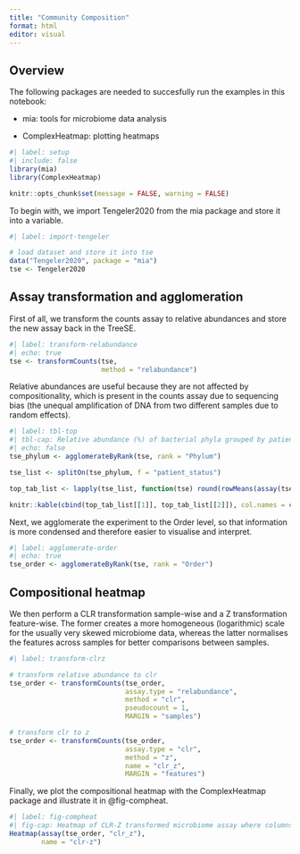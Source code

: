 ```yaml
---
title: "Community Composition"
format: html
editor: visual
---
```


## Overview

The following packages are needed to succesfully run the examples in this notebook:

-   mia: tools for microbiome data analysis

-   ComplexHeatmap: plotting heatmaps

```r
#| label: setup
#| include: false
library(mia)
library(ComplexHeatmap)

knitr::opts_chunk$set(message = FALSE, warning = FALSE)
```

To begin with, we import Tengeler2020 from the mia package and store it into a variable.

```r
#| label: import-tengeler

# load dataset and store it into tse
data("Tengeler2020", package = "mia")
tse <- Tengeler2020
```

## Assay transformation and agglomeration

First of all, we transform the counts assay to relative abundances and store the new assay back in the TreeSE.

```r
#| label: transform-relabundance
#| echo: true
tse <- transformCounts(tse,
                       method = "relabundance")
```

Relative abundances are useful because they are not affected by compositionality, which is present in the counts assay due to sequencing bias (the unequal amplification of DNA from two different samples due to random effects).

```r
#| label: tbl-top
#| tbl-cap: Relative abundance (%) of bacterial phyla grouped by patient status.
#| echo: false
tse_phylum <- agglomerateByRank(tse, rank = "Phylum")

tse_list <- splitOn(tse_phylum, f = "patient_status")

top_tab_list <- lapply(tse_list, function(tse) round(rowMeans(assay(tse, "relabundance")[getTopTaxa(tse, top = 4L), ]) * 100, 1))

knitr::kable(cbind(top_tab_list[[1]], top_tab_list[[2]]), col.names = c("ADHD", "Control"))
```

Next, we agglomerate the experiment to the Order level, so that information is more condensed and therefore easier to visualise and interpret.

```r
#| label: agglomerate-order
#| echo: true
tse_order <- agglomerateByRank(tse, rank = "Order")
```

## Compositional heatmap

We then perform a CLR transformation sample-wise and a Z transformation feature-wise. The former creates a more homogeneous (logarithmic) scale for the usually very skewed microbiome data, whereas the latter normalises the features across samples for better comparisons between samples.

```r
#| label: transform-clrz

# transform relative abundance to clr
tse_order <- transformCounts(tse_order,
                             assay.type = "relabundance",
                             method = "clr",
                             pseudocount = 1,
                             MARGIN = "samples")

# transform clr to z
tse_order <- transformCounts(tse_order,
                             assay.type = "clr", 
                             method = "z",
                             name = "clr_z",
                             MARGIN = "features")
```

Finally, we plot the compositional heatmap with the ComplexHeatmap package and illustrate it in @fig-compheat.

```r
#| label: fig-compheat
#| fig-cap: Heatmap of CLR-Z transformed microbiome assay where columns correspond to samples and rows to taxa agglomerated by order.
Heatmap(assay(tse_order, "clr_z"),
        name = "clr-z")
```
